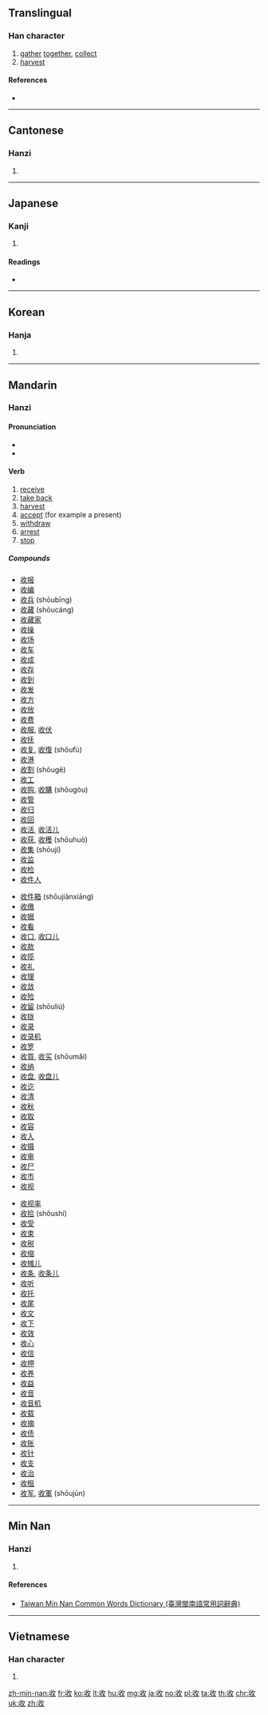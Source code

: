 {{also|収}}
==Translingual==
{{stroke order|strokes=6}}

===Han character===
{{Han char|rn=66|rad=攴|as=02|sn=6|four=28740|canj=VLOK|ids=⿰丩攵}}

# [[gather]] [[together]], [[collect]]
# [[harvest]]

====References====
* {{Han ref|kx=0468.060|dkj=13110|dj=0815.350|hdz=21448.020|uh=6536|ud=25910|bh=A6AC|bd=42668}}

----

==Cantonese==

===Hanzi===
{{yue-hanzi|jyut=[[sau1]]|y=sau1}}

# {{defn|lang=yue|sort=攴02}}

----

==Japanese==

===Kanji===
{{ja-kanji|grade=|rs=攴02|style=ky|shin=収}}

# {{defn|lang=ja|sort=攴02}}

====Readings====
* {{ja-readings|goon=[[す]] (su)|kanon=[[しゅう]] (shū)|kun=[[おさめる]] (osameru)}}

----

==Korean==

===Hanja===
{{ko-hanja|hangeul=수|eumhun=|rv=su|mr=su|y=swu}}

# {{defn|lang=ko|sort=攴02}}

----

==Mandarin==

===Hanzi===
{{cmn-hanzi|pin=[[shōu]] ([[shou1]])|wg=shou<sup>1</sup>}}

====Pronunciation====
* {{IPA|/ʂou˥˥/|lang=cmn}}
* {{audio|zh-shōu.ogg|audio|lang=cmn}}

====Verb====
{{cmn-verb|pin=shōu|pint=shou1}}

# [[receive]]
# [[take back]]
# [[harvest]]
# [[accept]] (for example a present)
# [[withdraw]]
# [[arrest]]
# [[stop]]

=====Compounds=====
{{top3}}
* [[收报]]
* [[收编]]
* [[收兵]] (shōubīng)
* [[收藏]] (shōucáng)
* [[收藏家]]
* [[收操]]
* [[收场]]
* [[收车]]
* [[收成]]
* [[收存]]
* [[收到]]
* [[收发]]
* [[收方]]
* [[收放]]
* [[收费]]
* [[收服]], [[收伏]]
* [[收抚]]
* [[收复]], [[收復]] (shōufù)
* [[收港]]
* [[收割]] (shōugē)
* [[收工]]
* [[收购]], [[收購]] (shōugòu)
* [[收管]]
* [[收归]]
* [[收回]]
* [[收活]], [[收活儿]]
* [[收获]], [[收穫]] (shōuhuò)
* [[收集]] (shōují)
* [[收监]]
* [[收检]]
* [[收件人]]
{{mid3}}
* [[收件箱]] (shōujiànxiāng)
* [[收缴]]
* [[收据]]
* [[收看]]
* [[收口]], [[收口儿]]
* [[收款]]
* [[收揽]]
* [[收礼]]
* [[收理]]
* [[收敛]]
* [[收殓]]
* [[收留]] (shōuliú)
* [[收拢]]
* [[收录]]
* [[收录机]]
* [[收罗]]
* [[收買]], [[收买]] (shōumǎi)
* [[收纳]]
* [[收盘]], [[收盘儿]]
* [[收讫]]
* [[收清]]
* [[收秋]]
* [[收取]]
* [[收容]]
* [[收入]]
* [[收摄]]
* [[收审]]
* [[收尸]]
* [[收市]]
* [[收视]]
{{mid3}}
* [[收视率]]
* [[收拾]] (shōushí)
* [[收受]]
* [[收束]]
* [[收税]]
* [[收缩]]
* [[收摊儿]]
* [[收条]], [[收条儿]]
* [[收听]]
* [[收托]]
* [[收尾]]
* [[收文]]
* [[收下]]
* [[收效]]
* [[收心]]
* [[收信]]
* [[收押]]
* [[收养]]
* [[收益]]
* [[收音]]
* [[收音机]]
* [[收载]]
* [[收摘]]
* [[收债]]
* [[收账]]
* [[收针]]
* [[收支]]
* [[收治]]
* [[收租]]
* [[收军]], [[收軍]] (shōujūn)
{{bottom}}

----

==Min Nan==

===Hanzi===
{{nan-hanzi|tlpa=[[siu]] (siu<sup>1</sup>)}}

# {{defn|lang=nan|sort=攴02}}

====References====
* [http://twblg.dict.edu.tw/holodict_new/result_detail.jsp?n_no=2445&curpage=1&sample=%E6%94%B6&radiobutton=1&querytarget=1&limit=20&pagenum=3&rowcount=55 Taiwan Min Nan Common Words Dictionary (臺灣閩南語常用詞辭典)]

----

==Vietnamese==

===Han character===
{{vi-hantu|[[thu]], [[thâu]], [[tho]], [[thò]], [[dũ]], [[thua]]|rs=攴02}}

# {{defn|lang=vi|sort=攴02}}

[[zh-min-nan:收]]
[[fr:收]]
[[ko:收]]
[[lt:收]]
[[hu:收]]
[[mg:收]]
[[ja:收]]
[[no:收]]
[[pl:收]]
[[ta:收]]
[[th:收]]
[[chr:收]]
[[uk:收]]
[[zh:收]]
